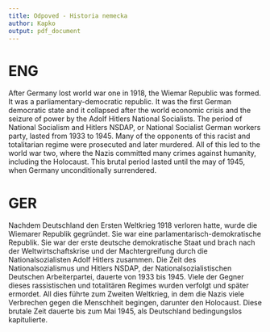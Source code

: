 ```yaml
---
title: Odpoved - Historia nemecka
author: Kapko
output: pdf_document
---
```


# ENG
After Germany lost world war one in 1918, the Wiemar Republic was formed. It was a parliamentary-democratic republic. It was the first German democratic state and it collapsed after the world economic crisis and the seizure of power by the Adolf Hitlers National Socialists. The period of National Socialism and Hitlers NSDAP, or National Socialist German workers party, lasted from 1933 to 1945. Many of the opponents of this racist and totalitarian regime were prosecuted and later murdered. All of this led to the world war two, where the Nazis committed many crimes against humanity, including the Holocaust. This brutal period lasted until the may of 1945, when Germany unconditionally surrendered.

# GER
Nachdem Deutschland den Ersten Weltkrieg 1918 verloren hatte, wurde die Wiemarer Republik gegründet. Sie war eine parlamentarisch-demokratische Republik. Sie war der erste deutsche demokratische Staat und brach nach der Weltwirtschaftskrise und der Machtergreifung durch die Nationalsozialisten Adolf Hitlers zusammen. Die Zeit des Nationalsozialismus und Hitlers NSDAP, der Nationalsozialistischen Deutschen Arbeiterpartei, dauerte von 1933 bis 1945. Viele der Gegner dieses rassistischen und totalitären Regimes wurden verfolgt und später ermordet. All dies führte zum Zweiten Weltkrieg, in dem die Nazis viele Verbrechen gegen die Menschheit begingen, darunter den Holocaust. Diese brutale Zeit dauerte bis zum Mai 1945, als Deutschland bedingungslos kapitulierte.

